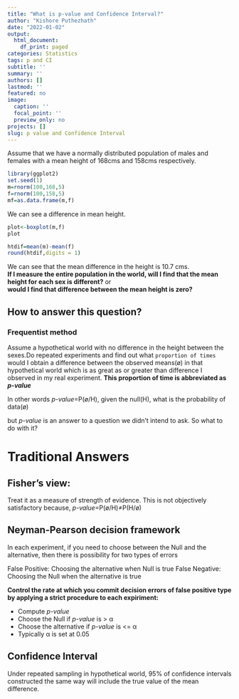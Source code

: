 ```yaml
---
title: "What is p-value and Confidence Interval?"
author: "Kishore Puthezhath"
date: "2022-01-02"
output:
  html_document:
    df_print: paged
categories: Statistics
tags: p and CI
subtitle: ''
summary: ''
authors: []
lastmod: ''
featured: no
image:
  caption: ''
  focal_point: ''
  preview_only: no
projects: []
slug: p value and Confidence Interval
---
```


Assume that we have a normally distributed population of males and females with a mean height of 168cms and 158cms respectively.
```r
library(ggplot2)
set.seed(1)
m=rnorm(100,168,5)
f=rnorm(100,158,5)
mf=as.data.frame(m,f)
```

We can see a  difference in mean height.

```r
plot<-boxplot(m,f)
plot
```

```r
htdif=mean(m)-mean(f)
round(htdif,digits = 1)
```

We can see that the mean difference in the height is 10.7 cms.  
**If I measure the entire population in the world, will I find that the mean height for each sex is different?** or  
**would I find that difference between the mean height is zero?**

## How to answer this question?

### Frequentist method
Assume a hypothetical world with no difference in the height between the sexes.Do repeated experiments and find out what `proportion of times` would I obtain a difference between the observed means(ø) in that hypothetical world which is as great as or greater than difference I observed in my real experiment.
**This proportion of time is abbreviated as *p-value* **  

In other words *p-value*=P(ø/H), given the null(H), what is the probability of data(ø)

but *p-value* is an answer to a question we didn't intend to ask. So what to do with it?

# Traditional Answers

## Fisher's view:

Treat it as a measure of strength of evidence. This is not objectively satisfactory because, *p-value*=P(ø/H)≠P(H/ø)

## Neyman-Pearson decision framework

In each experiment, if you need to choose between the Null and the alternative, then there is possibility for two types of errors

False Positive: Choosing the alternative when Null is true
False Negative: Choosing the Null when the alternative is true

**Control the rate at which you commit decision errors of false positive type by applying a strict procedure to each expiriment:**

 + Compute *p-value*
 + Choose the Null if *p-value* is > α 
 + Choose the alternative if *p-value* is <= α
 + Typically α is set at 0.05

## Confidence Interval

Under repeated sampling in hypothetical world, 95% of confidence intervals constructed the same way will include the true value of the mean difference.
